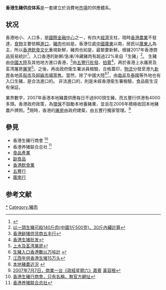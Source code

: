 
'''香港生豬供应体系'''是一套建立於消費地[[市場|市場]]的供應體系。

==状况==
香港地小、人口多，是[[國際金融中心_(概念)|國際金融中心]]之一，有四大[[經濟|經濟]]支柱，現時[[香港農業|香港農業]]不發達，[[食物|食物]]主要依賴[[入口|進口]]，[[豬肉|豬肉]]也如是。香港位處[[中國|中國]][[廣東|廣東]]以南，居民以[[廣東人|廣東人]]為主，所以[[香港飲食文化|香港飲食文化]]重視新鮮，豬肉也如是，最緊要新鮮。根據2017年香港商品貿易統計<ref>{{Cite web |url=https://www.statistics.gov.hk/pub/B10200012017MM12B0100.pdf |title=香港商品貿易統計 - 進口 (2017年12月) |accessdate=2020-09-02 |archive-date=2018-06-12 |archive-url=https://web.archive.org/web/20180612162758/https://www.statistics.gov.hk/pub/B10200012017MM12B0100.pdf |dead-url=yes }}</ref>，入口香港的新鮮/急凍/冷藏豬肉有超過22%來自「生豬」<ref>[https://zhidao.baidu.com/question/289669032.html 以一頭生豬可殺140斤肉(中國1斤500克)、30斤內臟計算]</ref>。 生豬由[[中國大陸|中國大陸]]及其他地方進口香港，<ref>[http://www.chinanews.com.cn/ga/cjxw/news/2007/05-29/945455.shtml 香港鲜猪供货商五丰行]</ref>由[[五豐行|五豐行]][[批發|批發]]、[[拍賣|拍賣]]<ref>[http://www.chinanews.com.cn/ga/gaynd/news/2007/07-04/971661.shtml 香港生猪批发]</ref>，再於香港上水屠房及荃湾屠房[[屠宰|屠宰]]<ref>[http://chihe.sohu.com/20070704/n250904547.shtml 上水及荃湾屠房]</ref>。之後，再由政府衛生署派員檢驗，合格蓋印，[[物流|物流]]分發至港九[[新界|新界]]各地區[[街市|街市]]及[[超級市場|超級市場]][[零售|零售]]。當然，除了中國大陸<ref>[http://ha.people.com.cn/news/2007/06/25/184826.htm 生豬入口香港數以万吨計] {{webarchive|url=https://web.archive.org/web/20070704121026/http://ha.people.com.cn/news/2007/06/25/184826.htm |date=2007-07-04 }}</ref><ref>[http://info.china.alibaba.com/news/detail/v2-d1000431350.html 江西年供香港生猪15万头]</ref>，由[[南非|南非]]及[[泰國|泰國]]等外地也有入口生豬，是合法進口的。 非法進口的，則是未經香港衛生署檢驗，食品衛生沒有保証。

業界數字，2007年香港本地豬農供應每日不過900頭生豬，而五豐行供港有4000多頭。香港政府政策，為[[環保|環保]]不鼓勵本地養豬業，並且在2006年積極收回本地豬農戶牌照。<ref>[http://paper.wenweipo.com/2007/07/06/YO0707060016.htm 本地豬農近況]  {{webarchive|url=https://web.archive.org/web/20090512105415/http://paper.wenweipo.com/2007/07/06/YO0707060016.htm |date=2009-05-12 }}</ref>現時，香港的[[屠宰場|屠房]]由政府建築，由五豐行獨家管理。<ref>[http://pshweb01.881903.com/framework/pccs.gateway?url=jsp/archive/progPage.jsp&menuID=7&progID=22&k=4 2007年7月7日，商業一台《政經星期六》嘉賓]{{dead link|date=2018年5月 |bot=InternetArchiveBot |fix-attempted=yes }} [[黃容根|黃容根]]</ref>

== 參見 ==
* 香港生豬行商會 <ref>[http://gbcode.tdctrade.com/han3/2/1/1/0/0/0/0/www.tdctrade.com/hksar/chinese/231.htm 香港生豬行商會，只有名稱，無官方網址]{{dead link|date=2018年5月 |bot=InternetArchiveBot |fix-attempted=yes }}</ref>
* 香港养猪联合总社 <ref>[http://www.chinanews.com.cn/ga/kjww/news/2007/05-24/942199.shtml 香港养猪联合总社]</ref>
* [[食品產業|食品產業]]
* [[副食品|副食品]]
* [[香港飲食業|香港飲食業]]
* [[五豐行|五豐行]]
* [[廣南行|廣南行]]

==参考文献==
<div class="references-small">
<references />
</div>

[[Category:香港食品批發|*]]
[[Category:豬肉|Category:豬肉]]